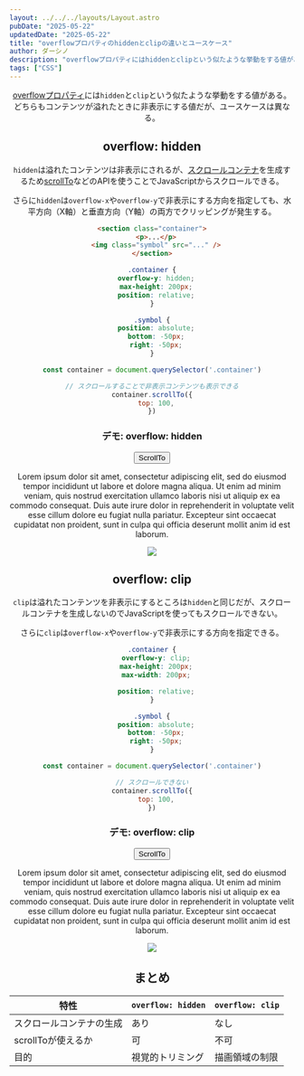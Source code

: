 ```yaml
---
layout: ../../../layouts/Layout.astro
pubDate: "2025-05-22"
updatedDate: "2025-05-22"
title: "overflowプロパティのhiddenとclipの違いとユースケース"
author: ダーシノ
description: "overflowプロパティにはhiddenとclipという似たような挙動をする値がある。どちらもコンテンツが溢れたときに非表示にする値だが、ユースケースは異なる。"
tags: ["CSS"]
---
```



<Header {...frontmatter} />

[overflowプロパティ](https://developer.mozilla.org/en-US/docs/Web/CSS/overflow)には`hidden`と`clip`という似たような挙動をする値がある。どちらもコンテンツが溢れたときに非表示にする値だが、ユースケースは異なる。

## overflow: hidden

`hidden`は溢れたコンテンツは非表示にされるが、[スクロールコンテナ](https://developer.mozilla.org/en-US/docs/Glossary/Scroll_container)を生成するため[scrollTo](https://developer.mozilla.org/en-US/docs/Web/API/Element/scrollTo)などのAPIを使うことでJavaScriptからスクロールできる。

さらに`hidden`は`overflow-x`や`overflow-y`で非表示にする方向を指定しても、水平方向（X軸）と垂直方向（Y軸）の両方でクリッピングが発生する。

```html
<section class="container">
  <p>...</p>
  <img class="symbol" src="..." />
</section>
```

```css
.container {
  overflow-y: hidden;
  max-height: 200px;
  position: relative;
}

.symbol {
  position: absolute;
  bottom: -50px;
  right: -50px;
}
```

```js
const container = document.querySelector('.container')

// スクロールすることで非表示コンテンツも表示できる
container.scrollTo({
  top: 100,
})
```

### デモ: overflow: hidden

<section id="demo1">
  <button id="demo1-scroll">ScrollTo</button>
  <div class="container">
    <p>Lorem ipsum dolor sit amet, consectetur adipiscing elit, sed do eiusmod tempor incididunt ut labore et dolore magna aliqua. Ut enim ad minim veniam, quis nostrud exercitation ullamco laboris nisi ut aliquip ex ea commodo consequat. Duis aute irure dolor in reprehenderit in voluptate velit esse cillum dolore eu fugiat nulla pariatur. Excepteur sint occaecat cupidatat non proident, sunt in culpa qui officia deserunt mollit anim id est laborum.</p>
    <img class="symbol" src="https://avatars.githubusercontent.com/u/5305599?v=4" />
  </div>
</section>

<style>{`
#demo1 {
  .container {
    overflow-y: hidden;
    max-height: 200px;
    border: 4px solid;

    position: relative;
  }
  .symbol {
    position: absolute;
    bottom: -100px;
    right: -100px;

    aspect-ratio: 1;
    width: 200px;
  }
}
`}</style>

<script>{`
const demo = document.querySelector('#demo1')
const container = demo.querySelector('.container')
const scrollButton = demo.querySelector('#demo1-scroll')

let direction = 1
scrollButton.addEventListener('click', () => {
  container.scrollTo({
    behavior: 'smooth',
    top: direction * 100,
  })

  direction *= -1
})
`}</script>


## overflow: clip

`clip`は溢れたコンテンツを非表示にするところは`hidden`と同じだが、スクロールコンテナを生成しないのでJavaScriptを使ってもスクロールできない。

さらに`clip`は`overflow-x`や`overflow-y`で非表示にする方向を指定できる。

```css
.container {
  overflow-y: clip;
  max-height: 200px;
  max-width: 200px;

  position: relative;
}

.symbol {
  position: absolute;
  bottom: -50px;
  right: -50px;
}
```

```js
const container = document.querySelector('.container')

// スクロールできない
container.scrollTo({
  top: 100,
})
```

### デモ: overflow: clip

<section id="demo2">
  <button id="demo2-scroll">ScrollTo</button>
  <div class="container">
    <p>Lorem ipsum dolor sit amet, consectetur adipiscing elit, sed do eiusmod tempor incididunt ut labore et dolore magna aliqua. Ut enim ad minim veniam, quis nostrud exercitation ullamco laboris nisi ut aliquip ex ea commodo consequat. Duis aute irure dolor in reprehenderit in voluptate velit esse cillum dolore eu fugiat nulla pariatur. Excepteur sint occaecat cupidatat non proident, sunt in culpa qui officia deserunt mollit anim id est laborum.</p>
    <img class="symbol" src="https://avatars.githubusercontent.com/u/5305599?v=4" />
  </div>
</section>

<style>{`
#demo2 {
  .container {
    overflow-y: clip;
    max-height: 200px;
    border: 4px solid;

    position: relative;
  }
  .symbol {
    position: absolute;
    bottom: -100px;
    right: -100px;

    aspect-ratio: 1;
    width: 200px;
  }
}
`}</style>

<script>{`
const demo = document.querySelector('#demo1')
const container = demo.querySelector('.container')
const scrollButton = demo.querySelector('#demo1-scroll')

let direction = 1
scrollButton.addEventListener('click', () => {
  container.scrollTo({
    behavior: 'smooth',
    top: direction * 100,
  })

  direction *= -1
})
`}</script>

## まとめ

|特性|`overflow: hidden`|`overflow: clip`|
|---|---|---|
|スクロールコンテナの生成|あり|なし|
|scrollToが使えるか|可|不可|
|目的|視覚的トリミング|描画領域の制限|
